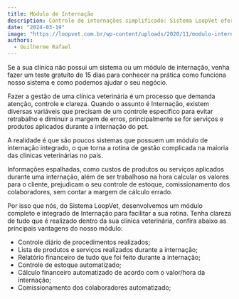 ---
title: Módulo de Internação
description: Controle de internações simplificado: Sistema LoopVet oferece módulo integrado para procedimentos, relatórios financeiros e automatização de cálculos.
date: "2024-03-19"
image: "https://loopvet.com.br/wp-content/uploads/2020/11/modulo-internacao-sistema-vet.jpg"
authors:
  - Guilherme Rafael
---

Se a sua clínica não possui um sistema ou um módulo de internação, venha fazer um teste gratuito de 15 dias para conhecer na prática como funciona nosso sistema e como podemos ajudar o seu negócio.

Fazer a gestão de uma clínica veterinária é um processo que demanda atenção, controle e clareza. Quando o assunto é Internação, existem diversas variáveis que precisam de um controle específico para evitar retrabalho e diminuir a margem de erros, principalmente se for serviços e produtos aplicados durante a internação do pet.

A realidade é que são poucos sistemas que possuem um módulo de internação integrado, o que torna a rotina de gestão complicada na maioria das clínicas veterinárias no país.

Informações espalhadas, como custos de produtos ou serviços aplicados durante uma internação, além de ser trabalhoso na hora calcular os valores para o cliente, prejudicam o seu controle de estoque, comissionamento dos colaboradores, sem contar a margem de cálculo errado.

Por isso que nós, do Sistema LoopVet, desenvolvemos um módulo completo e integrado de Internação para facilitar a sua rotina. Tenha clareza de tudo que é realizado dentro da sua clínica veterinária, confira abaixo as principais vantagens do nosso módulo:

- Controle diário de procedimentos realizados;
- Lista de produtos e serviços realizados durante a internação;
- Relatório financeiro de tudo que foi feito durante a internação;
- Controle de estoque automatizado;
- Cálculo financeiro automatizado de acordo com o valor/hora da internação;
- Comissionamento dos colaboradores automatizado;
